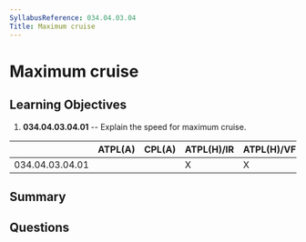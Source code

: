 ```yaml
---
SyllabusReference: 034.04.03.04
Title: Maximum cruise
---
```


# Maximum cruise

## Learning Objectives

1. **034.04.03.04.01** -- Explain the speed for maximum cruise.

|                 | ATPL(A) | CPL(A) | ATPL(H)/IR | ATPL(H)/VFR | CPL(H) | IR  | CBIR(A) |
| --------------- | ------- | ------ | ---------- | ----------- | ------ | --- | ------- |
| 034.04.03.04.01 |         |        | X          | X           |        |     |         |

## Summary

## Questions
